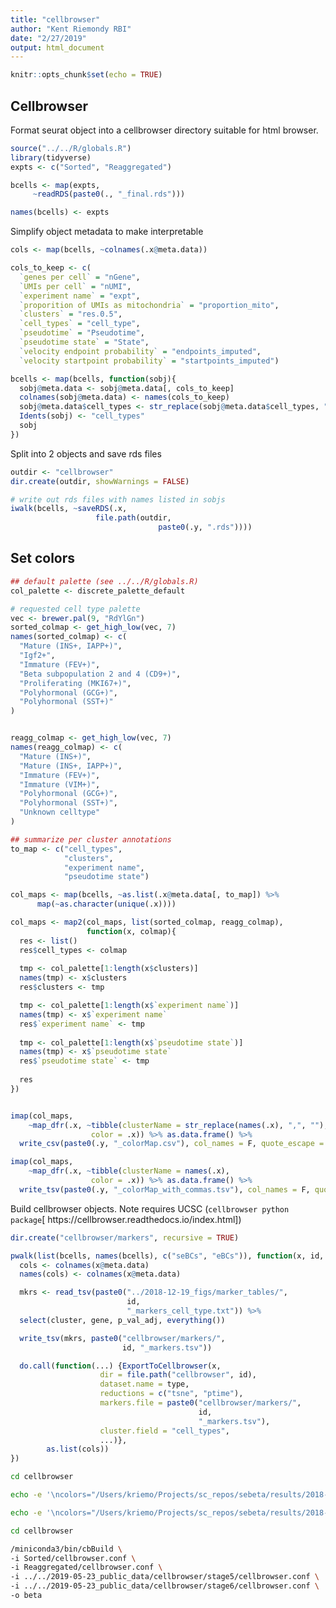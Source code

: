```yaml
---
title: "cellbrowser"
author: "Kent Riemondy RBI"
date: "2/27/2019"
output: html_document
---
```


```r
knitr::opts_chunk$set(echo = TRUE)
```

## Cellbrowser

Format seurat object into a cellbrowser directory suitable for html browser. 

```r
source("../../R/globals.R")
library(tidyverse)
expts <- c("Sorted", "Reaggregated")

bcells <- map(expts, 
     ~readRDS(paste0(., "_final.rds")))

names(bcells) <- expts

```

Simplify object metadata to make interpretable

```r

cols <- map(bcells, ~colnames(.x@meta.data))

cols_to_keep <- c(
  `genes per cell` = "nGene",
  `UMIs per cell` = "nUMI",
  `experiment name` = "expt",
  `proporition of UMIs as mitochondria` = "proportion_mito",
  `clusters` = "res.0.5",
  `cell_types` = "cell_type",
  `pseudotime` = "Pseudotime",
  `pseudotime state` = "State", 
  `velocity endpoint probability` = "endpoints_imputed",
  `velocity startpoint probability` = "startpoints_imputed")

bcells <- map(bcells, function(sobj){
  sobj@meta.data <- sobj@meta.data[, cols_to_keep]
  colnames(sobj@meta.data) <- names(cols_to_keep)
  sobj@meta.data$cell_types <- str_replace(sobj@meta.data$cell_types, ",", "")
  Idents(sobj) <- "cell_types"
  sobj
})
```


Split into 2 objects and save rds files


```r
outdir <- "cellbrowser"
dir.create(outdir, showWarnings = FALSE)

# write out rds files with names listed in sobjs
iwalk(bcells, ~saveRDS(.x, 
                   file.path(outdir, 
                                 paste0(.y, ".rds"))))
```

## Set colors

```r

## default palette (see ../../R/globals.R)
col_palette <- discrete_palette_default

# requested cell type palette
vec <- brewer.pal(9, "RdYlGn")
sorted_colmap <- get_high_low(vec, 7)
names(sorted_colmap) <- c(
  "Mature (INS+, IAPP+)",
  "Igf2+",
  "Immature (FEV+)",
  "Beta subpopulation 2 and 4 (CD9+)",
  "Proliferating (MKI67+)",
  "Polyhormonal (GCG+)",
  "Polyhormonal (SST+)"
)


reagg_colmap <- get_high_low(vec, 7)
names(reagg_colmap) <- c(
  "Mature (INS+)",
  "Mature (INS+, IAPP+)",
  "Immature (FEV+)",
  "Immature (VIM+)",
  "Polyhormonal (GCG+)",
  "Polyhormonal (SST+)",
  "Unknown celltype"
)

## summarize per cluster annotations
to_map <- c("cell_types", 
            "clusters",
            "experiment name", 
            "pseudotime state")

col_maps <- map(bcells, ~as.list(.x@meta.data[, to_map]) %>%
      map(~as.character(unique(.x))))

col_maps <- map2(col_maps, list(sorted_colmap, reagg_colmap), 
                 function(x, colmap){
  res <- list()
  res$cell_types <- colmap
  
  tmp <- col_palette[1:length(x$clusters)]
  names(tmp) <- x$clusters
  res$clusters <- tmp 

  tmp <- col_palette[1:length(x$`experiment name`)]
  names(tmp) <- x$`experiment name`
  res$`experiment name` <- tmp 
  
  tmp <- col_palette[1:length(x$`pseudotime state`)]
  names(tmp) <- x$`pseudotime state`
  res$`pseudotime state` <- tmp 
  
  res
})


imap(col_maps, 
    ~map_dfr(.x, ~tibble(clusterName = str_replace(names(.x), ",", ""), 
                  color = .x)) %>% as.data.frame() %>% 
  write_csv(paste0(.y, "_colorMap.csv"), col_names = F, quote_escape = "none"))

imap(col_maps, 
    ~map_dfr(.x, ~tibble(clusterName = names(.x), 
                  color = .x)) %>% as.data.frame() %>% 
  write_tsv(paste0(.y, "_colorMap_with_commas.tsv"), col_names = F, quote_escape = "none"))
```


Build cellbrowser objects. Note requires UCSC (`cellbrowser python package`[ https://cellbrowser.readthedocs.io/index.html])

```r
dir.create("cellbrowser/markers", recursive = TRUE)

pwalk(list(bcells, names(bcells), c("seBCs", "eBCs")), function(x, id, type) {
  cols <- colnames(x@meta.data)
  names(cols) <- colnames(x@meta.data)

  mkrs <- read_tsv(paste0("../2018-12-19_figs/marker_tables/",
                          id, 
                          "_markers_cell_type.txt")) %>% 
  select(cluster, gene, p_val_adj, everything())

  write_tsv(mkrs, paste0("cellbrowser/markers/", 
                         id, "_markers.tsv"))

  do.call(function(...) {ExportToCellbrowser(x, 
                    dir = file.path("cellbrowser", id),
                    dataset.name = type,
                    reductions = c("tsne", "ptime"),
                    markers.file = paste0("cellbrowser/markers/", 
                                          id, 
                                          "_markers.tsv"),
                    cluster.field = "cell_types",
                    ...)}, 
        as.list(cols))
})
```



```bash
cd cellbrowser

echo -e '\ncolors="/Users/kriemo/Projects/sc_repos/sebeta/results/2018-12-19_figs/Sorted_colorMap.csv"' >> Sorted/cellbrowser.conf

echo -e '\ncolors="/Users/kriemo/Projects/sc_repos/sebeta/results/2018-12-19_figs/Reaggregated_colorMap.csv"' >> Reaggregated/cellbrowser.conf
```


```bash
cd cellbrowser

/miniconda3/bin/cbBuild \
-i Sorted/cellbrowser.conf \
-i Reaggregated/cellbrowser.conf \
-i ../../2019-05-23_public_data/cellbrowser/stage5/cellbrowser.conf \
-i ../../2019-05-23_public_data/cellbrowser/stage6/cellbrowser.conf \
-o beta

```


